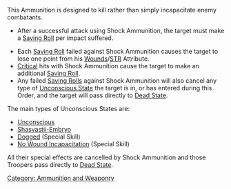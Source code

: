 {{section-ammo-and-weaponry}}


{{n4only}}
{{n4list}}
This Ammunition is designed to kill rather than simply incapacitate enemy combatants.

{{skillbox |black| SHOCK AMMUNITION | }}
{{Roll}}
* After a successful attack using Shock Ammunition, the target must make a [[Saving Roll]] per impact suffered.
{{effects}}
* Each [[Saving Roll]] failed against Shock Ammunition causes the target to lose one point from his [[Wounds]]/[[STR]] Attribute.
* [[Critical]] hits with Shock Ammunition cause the target to make an additional [[Saving Roll]].
* Any failed [[Saving Rolls]] against Shock Ammunition will also cancel any type of [[Unconscious State]] the target is in, or has entered during this Order, and the target will pass directly to [[Dead State]].


{{remember-start}}
The main types of Unconscious States are:
* [[Unconscious]]
* [[Shasvastii-Embryo]]
* [[Dogged]] (Special Skill)
* [[No Wound Incapacitation]] (Special Skill)
All their special effects are cancelled by Shock Ammunition and those Troopers pass directly to [[Dead State]].
{{remember-end}}


{{n4end}}



[[Category: Ammunition and Weaponry]]